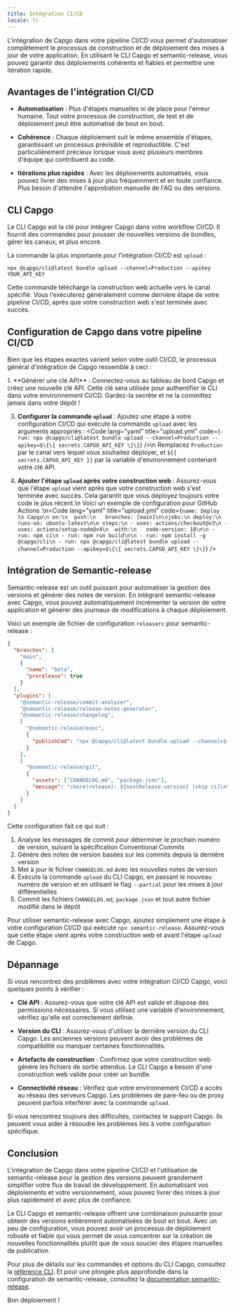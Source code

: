 ```yaml
---
title: Intégration CI/CD
locale: fr
---
```



L'intégration de Capgo dans votre pipeline CI/CD vous permet d'automatiser complètement le processus de construction et de déploiement des mises à jour de votre application. En utilisant le CLI Capgo et semantic-release, vous pouvez garantir des déploiements cohérents et fiables et permettre une itération rapide.

## Avantages de l'intégration CI/CD

- **Automatisation** : Plus d'étapes manuelles ni de place pour l'erreur humaine. Tout votre processus de construction, de test et de déploiement peut être automatisé de bout en bout.

- **Cohérence** : Chaque déploiement suit le même ensemble d'étapes, garantissant un processus prévisible et reproductible. C'est particulièrement précieux lorsque vous avez plusieurs membres d'équipe qui contribuent au code.

- **Itérations plus rapides** : Avec les déploiements automatisés, vous pouvez livrer des mises à jour plus fréquemment et en toute confiance. Plus besoin d'attendre l'approbation manuelle de l'AQ ou des versions.

## CLI Capgo

Le CLI Capgo est la clé pour intégrer Capgo dans votre workflow CI/CD. Il fournit des commandes pour pousser de nouvelles versions de bundles, gérer les canaux, et plus encore.

La commande la plus importante pour l'intégration CI/CD est `upload` :

```shell
npx @capgo/cli@latest bundle upload --channel=Production --apikey YOUR_API_KEY
```

Cette commande télécharge la construction web actuelle vers le canal spécifié. Vous l'exécuterez généralement comme dernière étape de votre pipeline CI/CD, après que votre construction web s'est terminée avec succès.

## Configuration de Capgo dans votre pipeline CI/CD

Bien que les étapes exactes varient selon votre outil CI/CD, le processus général d'intégration de Capgo ressemble à ceci :

<Steps>
1. **Générer une clé API** : Connectez-vous au tableau de bord Capgo et créez une nouvelle clé API. Cette clé sera utilisée pour authentifier le CLI dans votre environnement CI/CD. Gardez-la secrète et ne la committez jamais dans votre dépôt !

3. **Configurer la commande `upload`** : Ajoutez une étape à votre configuration CI/CD qui exécute la commande `upload` avec les arguments appropriés : <Code lang="yaml" title="upload.yml" code={`- run: npx @capgo/cli@latest bundle upload --channel=Production --apikey=$\{\{ secrets.CAPGO_API_KEY \}\}`} />\n Remplacez `Production` par le canal vers lequel vous souhaitez déployer, et `${{ secrets.CAPGO_API_KEY }}` par la variable d'environnement contenant votre clé API.

4. **Ajouter l'étape `upload` après votre construction web** : Assurez-vous que l'étape `upload` vient après que votre construction web s'est terminée avec succès. Cela garantit que vous déployez toujours votre code le plus récent.\n  Voici un exemple de configuration pour GitHub Actions :\n<Code lang="yaml" title="upload.yml" code={`name: Deploy to Capgo\n on:\n  push:\n   branches: [main]\n\njobs:\n deploy:\n runs-on: ubuntu-latest\n\n steps:\n - uses: actions/checkout@v3\n - uses: actions/setup-node@v4\n  with:\n   node-version: 18\n\n - run: npm ci\n - run: npm run build\n\n - run: npm install -g @capgo/cli\n - run: npx @capgo/cli@latest bundle upload --channel=Production --apikey=$\{\{ secrets.CAPGO_API_KEY \}\}`} />

</Steps>

## Intégration de Semantic-release

Semantic-release est un outil puissant pour automatiser la gestion des versions et générer des notes de version. En intégrant semantic-release avec Capgo, vous pouvez automatiquement incrémenter la version de votre application et générer des journaux de modifications à chaque déploiement.

Voici un exemple de fichier de configuration `releaserc` pour semantic-release :

```json
{
  "branches": [
    "main",
    {
      "name": "beta",
      "prerelease": true
    }
  ],
  "plugins": [
    "@semantic-release/commit-analyzer",
    "@semantic-release/release-notes-generator",
    "@semantic-release/changelog",
    [
      "@semantic-release/exec",
      {
        "publishCmd": "npx @capgo/cli@latest bundle upload --channel=${nextRelease.channel} --apikey YOUR_API_KEY --partial"
      }
    ],
    [
      "@semantic-release/git",
      {
        "assets": ["CHANGELOG.md", "package.json"],
        "message": "chore(release): ${nextRelease.version} [skip ci]\n\n${nextRelease.notes}"
      }
    ]
  ]
}
```

Cette configuration fait ce qui suit :

1. Analyse les messages de commit pour déterminer le prochain numéro de version, suivant la spécification Conventional Commits
2. Génère des notes de version basées sur les commits depuis la dernière version
3. Met à jour le fichier `CHANGELOG.md` avec les nouvelles notes de version
4. Exécute la commande `upload` du CLI Capgo, en passant le nouveau numéro de version et en utilisant le flag `--partial` pour les mises à jour différentielles
5. Commit les fichiers `CHANGELOG.md`, `package.json` et tout autre fichier modifié dans le dépôt

Pour utiliser semantic-release avec Capgo, ajoutez simplement une étape à votre configuration CI/CD qui exécute `npx semantic-release`. Assurez-vous que cette étape vient après votre construction web et avant l'étape `upload` de Capgo.

## Dépannage

Si vous rencontrez des problèmes avec votre intégration CI/CD Capgo, voici quelques points à vérifier :

- **Clé API** : Assurez-vous que votre clé API est valide et dispose des permissions nécessaires. Si vous utilisez une variable d'environnement, vérifiez qu'elle est correctement définie.

- **Version du CLI** : Assurez-vous d'utiliser la dernière version du CLI Capgo. Les anciennes versions peuvent avoir des problèmes de compatibilité ou manquer certaines fonctionnalités.

- **Artefacts de construction** : Confirmez que votre construction web génère les fichiers de sortie attendus. Le CLI Capgo a besoin d'une construction web valide pour créer un bundle.

- **Connectivité réseau** : Vérifiez que votre environnement CI/CD a accès au réseau des serveurs Capgo. Les problèmes de pare-feu ou de proxy peuvent parfois interférer avec la commande `upload`.

Si vous rencontrez toujours des difficultés, contactez le support Capgo. Ils peuvent vous aider à résoudre les problèmes liés à votre configuration spécifique.

## Conclusion

L'intégration de Capgo dans votre pipeline CI/CD et l'utilisation de semantic-release pour la gestion des versions peuvent grandement simplifier votre flux de travail de développement. En automatisant vos déploiements et votre versionnement, vous pouvez livrer des mises à jour plus rapidement et avec plus de confiance.

Le CLI Capgo et semantic-release offrent une combinaison puissante pour obtenir des versions entièrement automatisées de bout en bout. Avec un peu de configuration, vous pouvez avoir un processus de déploiement robuste et fiable qui vous permet de vous concentrer sur la création de nouvelles fonctionnalités plutôt que de vous soucier des étapes manuelles de publication.

Pour plus de détails sur les commandes et options du CLI Capgo, consultez la [référence CLI](/docs/cli/overview). Et pour une plongée plus approfondie dans la configuration de semantic-release, consultez la [documentation semantic-release](https://github.com/semantic-release/semantic-release).

Bon déploiement !

